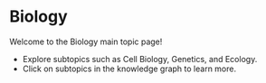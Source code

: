 # Biology

Welcome to the Biology main topic page!

- Explore subtopics such as Cell Biology, Genetics, and Ecology.
- Click on subtopics in the knowledge graph to learn more.
